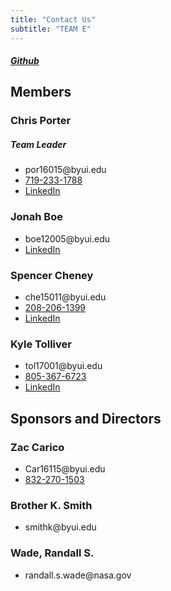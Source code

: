 ```yaml
---
title: "Contact Us"
subtitle: "TEAM E"
---
```


##### [Github](https://github.com/ECEN499-NASA)

## Members

### Chris Porter 

##### Team Leader

* por16015@byui.edu
* [719-233-1788](tel: 7192331788)
* [LinkedIn](https://www.linkedin.com/in/christopher-porter-9a4b0b125/)

### Jonah Boe 

* boe12005@byui.edu
* [LinkedIn](https://www.linkedin.com/in/jonahboe/)

### Spencer Cheney 

* che15011@byui.edu
* [208-206-1399](tel: 2082061399)
* [LinkedIn](https://www.linkedin.com/in/spencer-cheney-b86381141/)

### Kyle Tolliver 

* tol17001@byui.edu
* [805-367-6723](tel: 8053676723)
* [LinkedIn](www.linkedin.com/in/kctolli)

## Sponsors and Directors

### Zac Carico

* Car16115@byui.edu
* [832-270-1503](tel: 8322701503)

### Brother K. Smith

* smithk@byui.edu

### Wade, Randall S.

* randall.s.wade@nasa.gov
